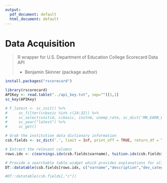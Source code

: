 ```yaml
---
output:
  pdf_document: default
  html_document: default
---
```

# Data Acquisition

> R wrapper for U.S. Department of Education College Scorecard Data API
>
> - Benjamin Skinner (package author)

```r
install.packages("rscorecard")
```

```r
library(rscorecard)
APIKey <- read.table("../api_key.txt", sep="")[1,1]
sc_key(APIKey)
```
```r
# F_latest <- sc_init() %>%
#     sc_filter(ccbasic %in% c(24:32)) %>%
#     sc_select(unitid, ccbasic, instnm, unemp_rate, sc_dict('MN_EARN_WNE_P[10,8,6]')) %>% 
#     sc_year("latest") %>% 
#     sc_get()
```


```r

# Grab the institution data dictionary information
csb.fields <- sc_dict('.', limit = Inf, print_off = TRUE, return_df = TRUE)

# Extract the relevant columns
rows.idx <- c(earnings.idx(csb.fields$varname), tuition.idx(csb.fields$varname)) 

# Provide a searchable table widget which provides explanations for all relevant columns
DT::datatable(csb.fields[rows.idx, c("varname","description","dev_category")])

#DT::datatable(csb.fields[,"c"])
```




